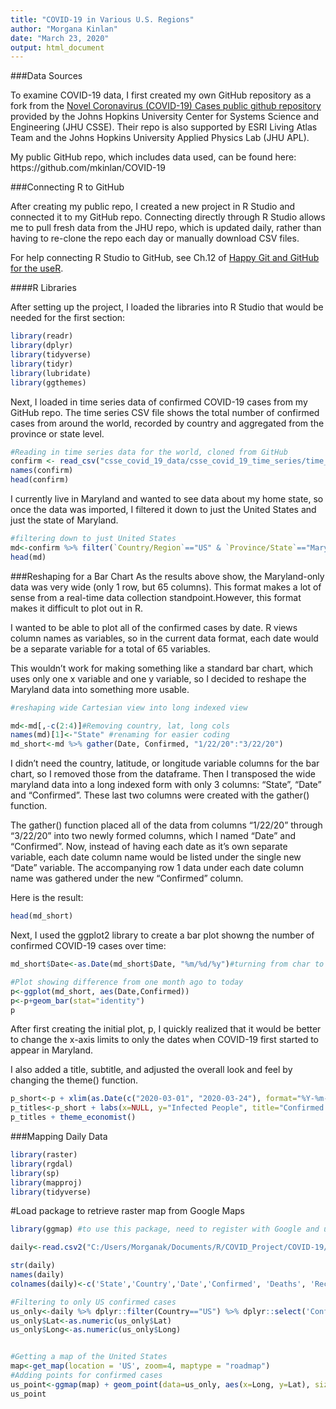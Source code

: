 ---
title: "COVID-19 in Various U.S. Regions"
author: "Morgana Kinlan"
date: "March 23, 2020"
output: html_document
---

###Data Sources

To examine COVID-19 data, I first created my own GitHub repository as a fork from the [Novel Coronavirus (COVID-19) Cases public github repository](https://github.com/CSSEGISandData/COVID-19/blob/master/README.md) provided by the Johns Hopkins University Center for Systems Science and Engineering (JHU CSSE). Their repo is also supported by ESRI Living Atlas Team and the Johns Hopkins University Applied Physics Lab (JHU APL).

My public GitHub repo, which includes data used, can be found here: https://github.com/mkinlan/COVID-19

###Connecting R to GitHub

After creating my public repo, I created a new project in R Studio and connected it to my GitHub repo. Connecting directly through R Studio allows me to pull fresh data from the JHU repo, which is updated daily, rather than having to re-clone the repo each day or manually download CSV files. 

For help connecting R Studio to GitHub, see Ch.12 of [Happy Git and GitHub for the useR](https://happygitwithr.com/rstudio-git-github.html).

####R Libraries

After setting up the project, I loaded the libraries into R Studio that would be needed for the first section: 

```{r, warning= FALSE, message=FALSE}
library(readr)
library(dplyr)
library(tidyverse)
library(tidyr)
library(lubridate)
library(ggthemes)
```

Next, I loaded in time series data of confirmed COVID-19 cases from my GitHub repo. The time series CSV file shows the total number of confirmed cases from around the world, recorded by country and aggregated from the province or state level. 

```{r, warning=FALSE, message=FALSE, echo=TRUE, results='hide'}
#Reading in time series data for the world, cloned from GitHub
confirm <- read_csv("csse_covid_19_data/csse_covid_19_time_series/time_series_19-covid-Confirmed.csv")
names(confirm)
head(confirm)
```

I currently live in Maryland and wanted to see data about my home state, so once the data was imported, I filtered it down to just the United States and just the state of Maryland.


```{r, warning=FALSE, message=F, echo=T, results='hide'}

#filtering down to just United States
md<-confirm %>% filter(`Country/Region`=="US" & `Province/State`=="Maryland")
head(md)
```

###Reshaping for a Bar Chart
As the results above show, the Maryland-only data was very wide (only 1 row, but 65 columns). This format makes a lot of sense from a real-time data collection standpoint.However, this format makes it difficult to plot out in R. 

I wanted to be able to plot all of the confirmed cases by date. R views column names as variables, so in the current data format, each date would be a separate variable for a total of 65 variables. 

This wouldn't work for making something like a standard bar chart, which uses only one x variable and one y variable, so I decided to reshape the Maryland data into something more usable. 

```{r}
#reshaping wide Cartesian view into long indexed view

md<-md[,-c(2:4)]#Removing country, lat, long cols
names(md)[1]<-"State" #renaming for easier coding
md_short<-md %>% gather(Date, Confirmed, "1/22/20":"3/22/20")
```

I didn't need the country, latitude, or longitude variable columns for the bar chart, so I removed those from the dataframe. Then I transposed the wide maryland data into a long indexed form with only 3 columns: "State", "Date" and "Confirmed". These last two columns were created with the gather() function.

The gather() function placed all of the data from columns "1/22/20" through "3/22/20" into two newly formed columns, which I named "Date" and "Confirmed". Now, instead of having each date as it's own separate variable, each date column name would be listed under the single new "Date" variable. The accompanying row 1 data under each date column name was gathered under the new "Confirmed" column.

Here is the result:

```{r}
head(md_short)
```

Next, I used the ggplot2 library to create a bar plot showng the number of confirmed COVID-19 cases over time:

```{r}
md_short$Date<-as.Date(md_short$Date, "%m/%d/%y")#turning from char to date

#Plot showing difference from one month ago to today
p<-ggplot(md_short, aes(Date,Confirmed))
p<-p+geom_bar(stat="identity")
p
```

After first creating the initial plot, p, I quickly realized that it would be better to change the x-axis limits to only the dates when COVID-19 first started to appear in Maryland. 

I also added a title, subtitle, and adjusted the overall look and feel by changing the theme() function. 

```{r, warning=F, error=F, message=F}
p_short<-p + xlim(as.Date(c("2020-03-01", "2020-03-24"), format="%Y-%m-%d")) #only showing time since infection started
p_titles<-p_short + labs(x=NULL, y="Infected People", title="Confirmed COVID-19 Cases in Maryland", subtitle = "github.com/mkinlan/COVID-19.git")
p_titles + theme_economist()
```


###Mapping Daily Data
```{r}
library(raster)
library(rgdal)
library(sp)
library(mapproj)
library(tidyverse)
```

#Load package to retrieve raster map from Google Maps
```{r}
library(ggmap) #to use this package, need to register with Google and use Maps Static API, Geocoding API & maybe Geolocation API
```

```{r}
daily<-read.csv2("C:/Users/Morganak/Documents/R/COVID_Project/COVID-19/csse_covid_19_data/csse_covid_19_daily_reports/03-22-2020.csv", header=TRUE, sep=",", stringsAsFactors=FALSE)

str(daily)
names(daily)
colnames(daily)<-c('State','Country','Date','Confirmed', 'Deaths', 'Recover', 'Lat', 'Long')

#Filtering to only US confirmed cases
us_only<-daily %>% dplyr::filter(Country=="US") %>% dplyr::select('Confirmed','Lat', 'Long')
us_only$Lat<-as.numeric(us_only$Lat)
us_only$Long<-as.numeric(us_only$Long)


#Getting a map of the United States
map<-get_map(location = 'US', zoom=4, maptype = "roadmap")
#Adding points for confirmed cases
us_point<-ggmap(map) + geom_point(data=us_only, aes(x=Long, y=Lat), size=2, alpha=.5)
us_point
```
